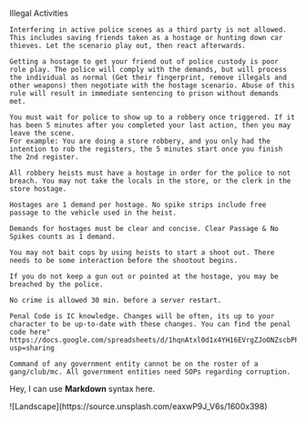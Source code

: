 Illegal Activities

    Interfering in active police scenes as a third party is not allowed. This includes saving friends taken as a hostage or hunting down car thieves. Let the scenario play out, then react afterwards. 

    Getting a hostage to get your friend out of police custody is poor role play. The police will comply with the demands, but will process the individual as normal (Get their fingerprint, remove illegals and other weapons) then negotiate with the hostage scenario. Abuse of this rule will result in immediate sentencing to prison without demands met. 

    You must wait for police to show up to a robbery once triggered. If it has been 5 minutes after you completed your last action, then you may leave the scene. 
    For example: You are doing a store robbery, and you only had the intention to rob the registers, the 5 minutes start once you finish the 2nd register. 

    All robbery heists must have a hostage in order for the police to not breach. You may not take the locals in the store, or the clerk in the store hostage. 

    Hostages are 1 demand per hostage. No spike strips include free passage to the vehicle used in the heist. 

    Demands for hostages must be clear and concise. Clear Passage & No Spikes counts as 1 demand. 

    You may not bait cops by using heists to start a shoot out. There needs to be some interaction before the shootout begins. 

    If you do not keep a gun out or pointed at the hostage, you may be breached by the police. 

    No crime is allowed 30 min. before a server restart.

    Penal Code is IC knowledge. Changes will be often, its up to your character to be up-to-date with these changes. You can find the penal code here" https://docs.google.com/spreadsheets/d/1hqnAtxl0d1x4YH16EVrgZJoONZscbPPny5tbEYbFl8Q/edit?usp=sharing

    Command of any government entity cannot be on the roster of a gang/club/mc. All government entities need SOPs regarding corruption. 





 
<Bleed>Hey, I can use **Markdown** syntax here.</Bleed>
 
<Bleed full>
  ![Landscape](https://source.unsplash.com/eaxwP9J_V6s/1600x398)
</Bleed>
 
